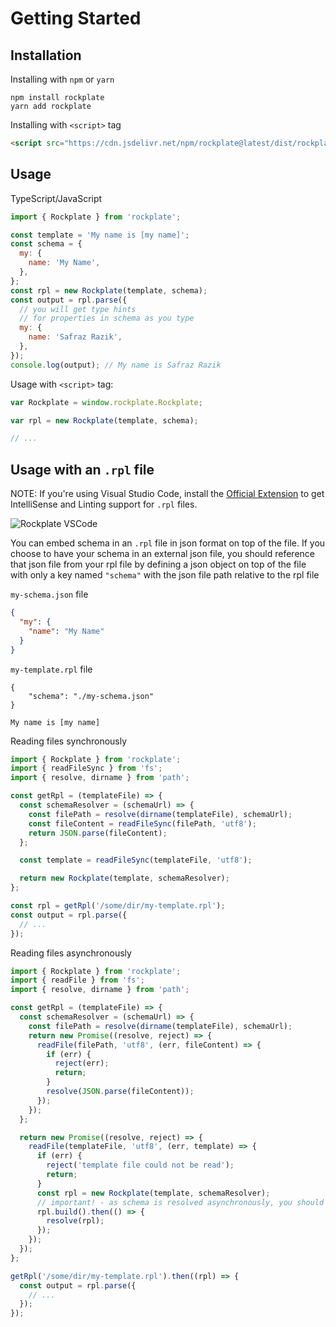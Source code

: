 # Getting Started

## Installation

Installing with `npm` or `yarn`

```
npm install rockplate
yarn add rockplate
```

Installing with `<script>` tag

```html
<script src="https://cdn.jsdelivr.net/npm/rockplate@latest/dist/rockplate.min.js"></script>
```

## Usage

TypeScript/JavaScript

```javascript
import { Rockplate } from 'rockplate';

const template = 'My name is [my name]';
const schema = {
  my: {
    name: 'My Name',
  },
};
const rpl = new Rockplate(template, schema);
const output = rpl.parse({
  // you will get type hints
  // for properties in schema as you type
  my: {
    name: 'Safraz Razik',
  },
});
console.log(output); // My name is Safraz Razik
```

Usage with `<script>` tag:

```javascript
var Rockplate = window.rockplate.Rockplate;

var rpl = new Rockplate(template, schema);

// ...
```

## Usage with an `.rpl` file

NOTE: If you're using Visual Studio Code, install the [Official Extension](https://github.com/rockplate/rockplate-vscode) to get IntelliSense and Linting support for `.rpl` files.

![Rockplate VSCode](https://raw.githubusercontent.com/rockplate/rockplate-vscode/master/images/rockplate-demo.gif)

You can embed schema in an `.rpl` file in json format on top of the file. If you choose to have your schema in an external json file, you should reference that json file from your rpl file by defining a json object on top of the file with only a key named `"schema"` with the json file path relative to the rpl file

`my-schema.json` file

```json
{
  "my": {
    "name": "My Name"
  }
}
```

`my-template.rpl` file

```rockplate
{
    "schema": "./my-schema.json"
}

My name is [my name]
```

Reading files synchronously

```javascript
import { Rockplate } from 'rockplate';
import { readFileSync } from 'fs';
import { resolve, dirname } from 'path';

const getRpl = (templateFile) => {
  const schemaResolver = (schemaUrl) => {
    const filePath = resolve(dirname(templateFile), schemaUrl);
    const fileContent = readFileSync(filePath, 'utf8');
    return JSON.parse(fileContent);
  };

  const template = readFileSync(templateFile, 'utf8');

  return new Rockplate(template, schemaResolver);
};

const rpl = getRpl('/some/dir/my-template.rpl');
const output = rpl.parse({
  // ...
});
```

Reading files asynchronously

```javascript
import { Rockplate } from 'rockplate';
import { readFile } from 'fs';
import { resolve, dirname } from 'path';

const getRpl = (templateFile) => {
  const schemaResolver = (schemaUrl) => {
    const filePath = resolve(dirname(templateFile), schemaUrl);
    return new Promise((resolve, reject) => {
      readFile(filePath, 'utf8', (err, fileContent) => {
        if (err) {
          reject(err);
          return;
        }
        resolve(JSON.parse(fileContent));
      });
    });
  };

  return new Promise((resolve, reject) => {
    readFile(templateFile, 'utf8', (err, template) => {
      if (err) {
        reject('template file could not be read');
        return;
      }
      const rpl = new Rockplate(template, schemaResolver);
      // important! - as schema is resolved asynchronously, you should wait for rpl.build() to resolve
      rpl.build().then(() => {
        resolve(rpl);
      });
    });
  });
};

getRpl('/some/dir/my-template.rpl').then((rpl) => {
  const output = rpl.parse({
    // ...
  });
});
```
